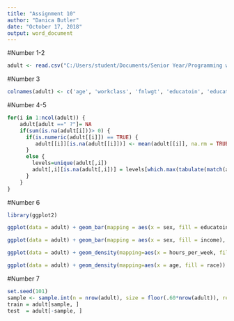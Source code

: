 ```yaml
---
title: "Assignment 10"
author: "Danica Butler"
date: "October 17, 2018"
output: word_document
---
```

#Number 1-2
```r
adult <- read.csv("C:/Users/student/Documents/Senior Year/Programming with R/adult.csv", header=FALSE)
```
#Number 3
```r
colnames(adult) <- c('age', 'workclass', 'fnlwgt', 'educatoin', 'educatoin_num', 'marital_status', 'occupation', 'relationship', 'race', 'sex', 'capital_gain', 'capital_loss', 'hours_per_week', 'native_country', 'income')
```
#Number 4-5
```r
for(i in 1:ncol(adult)) {
    adult[adult ==" ?"]= NA  
    if(sum(is.na(adult[i]))> 0) {
      if(is.numeric(adult[[i]]) == TRUE) {
         adult[[i]][is.na(adult[[i]])] <- mean(adult[[i]], na.rm = TRUE)
      }
      else {
        levels=unique(adult[,i])
        adult[,i][is.na(adult[,i])] = levels[which.max(tabulate(match(adult[,i], x = levels)))]
      }
    }
}
```

#Number 6
```r
library(ggplot2)

ggplot(data = adult) + geom_bar(mapping = aes(x = sex, fill = educatoin)) + facet_wrap(~educatoin)

ggplot(data = adult) + geom_bar(mapping = aes(x = sex, fill = income), position = "dodge")

ggplot(data = adult) + geom_density(mapping=aes(x = hours_per_week, fill = sex)) + facet_wrap(~sex)

ggplot(data = adult) + geom_density(mapping=aes(x = age, fill = race)) + facet_wrap(~race)

```

#Number 7
```r

set.seed(101) 
sample <- sample.int(n = nrow(adult), size = floor(.60*nrow(adult)), replace = F)
train = adult[sample, ]
test  = adult[-sample, ]
```








